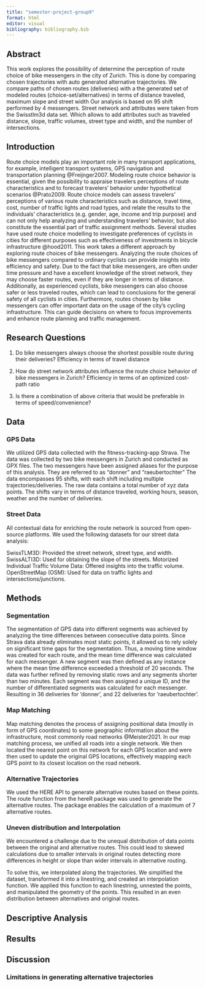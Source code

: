 ```yaml
---
title: "semester-project-group9"
format: html
editor: visual
bibliography: bibliography.bib
---
```


## Abstract

This work explores the possibility of determine the perception of route choice of bike messengers in the city of Zurich. This is done by comparing chosen trajectories with auto generated alternative trajectories. We compare paths of chosen routes (deliveries) with a the generated set of modeled routes (choice-set/alternatives) in terms of distance traveled, maximum slope and street width Our analysis is based on 95 shift performed by 4 messengers. Street network and attributes were taken from the Swisstlm3d data set. Which allows to add attributes such as traveled distance, slope, traffic volumes, street type and width, and the number of intersections.

## Introduction

Route choice models play an important role in many transport applications, for example, intelligent transport systems, GPS navigation and transportation planning @Freijnger2007. Modeling route choice behavior is essential, given the possibility to appraise travelers perceptions of route characteristics and to forecast travelers' behavior under hypothetical scenarios @Prato2009. Route choice models can assess travelers' perceptions of various route characteristics such as distance, travel time, cost, number of traffic lights and road types, and relate the results to the individuals' characteristics (e.g. gender, age, income and trip purpose) and can not only help analyzing and understanding travelers' behavior, but also constitute the essential part of traffic assignment methods. Several studies have used route choice modelling to investigate preferences of cyclists in cities for different purposes such as effectiveness of investments in bicycle infrastructure @hood2011. This work takes a different approach by exploring route choices of bike messengers. Analyzing the route choices of bike messengers compared to ordinary cyclists can provide insights into efficiency and safety. Due to the fact that bike messengers, are often under time pressure and have a excellent knowledge of the street network, they may choose faster routes, even if they are longer in terms of distance. Additionally, as experienced cyclists, bike messengers can also choose safer or less traveled routes, which can lead to conclusions for the general safety of all cyclists in cities. Furthermore, routes chosen by bike messengers can offer important data on the usage of the city's cycling infrastructure. This can guide decisions on where to focus improvements and enhance route planning and traffic management.

## Research Questions

1.  Do bike messengers always choose the shortest possible route during their deliveries? Efficiency in terms of travel distance

2.  How do street network attributes influence the route choice behavior of bike messengers in Zurich? Efficiency in terms of an optimized cost-path ratio

3.  Is there a combination of above criteria that would be preferable in terms of speed/convenience?

## Data

### GPS Data

We utilized GPS data collected with the fitness-tracking-app Strava. The data was collected by two bike messengers in Zurich and conducted as GPX files. The two messengers have been assigned aliases for the purpose of this analysis. They are referred to as "donner" and "raeubertochter" The data encompasses 95 shifts, with each shift including multiple trajectories/deliveries. The raw data contains a total number of xyz data points. The shifts vary in terms of distance traveled, working hours, season, weather and the number of deliveries.

### Street Data

All contextual data for enriching the route network is sourced from open-source platforms. We used the following datasets for our street data analysis:

SwissTLM3D: Provided the street network, street type, and width. SwissALTI3D: Used for obtaining the slope of the streets. Motorized Individual Traffic Volume Data: Offered insights into the traffic volume. OpenStreetMap (OSM): Used for data on traffic lights and intersections/junctions.

## Methods

### Segmentation

The segmentation of GPS data into different segments was achieved by analyzing the time differences between consecutive data points. Since Strava data already eliminates most static points, it allowed us to rely solely on significant time gaps for the segmentation. Thus, a moving time window was created for each route, and the mean time difference was calculated for each messenger. A new segment was then defined as any instance where the mean time difference exceeded a threshold of 20 seconds. The data was further refined by removing static rows and any segments shorter than two minutes. Each segment was then assigned a unique ID, and the number of differentiated segments was calculated for each messenger. Resulting in 36 deliveries for 'donner', and 22 deliveries for 'raeubertochter'.

### Map Matching

Map matching denotes the process of assigning positional data (mostly in form of GPS coordinates) to some geographic information about the infrastructure, most commonly road networks @Meister2021. In our map matching process, we unified all roads into a single network. We then located the nearest point on this network for each GPS location and were then used to update the original GPS locations, effectively mapping each GPS point to its closest location on the road network.

### Alternative Trajectories

We used the HERE API to generate alternative routes based on these points. The route function from the hereR package was used to generate the alternative routes. The package enables the calculation of a maximum of 7 alternative routes.

### Uneven distribution and Interpolation

We encountered a challenge due to the unequal distribution of data points between the original and alternative routes. This could lead to skewed calculations due to smaller intervals in original routes detecting more differences in height or slope than wider intervals in alternative routing.

To solve this, we interpolated along the trajectories. We simplified the dataset, transformed it into a linestring, and created an interpolation function. We applied this function to each linestring, unnested the points, and manipulated the geometry of the points. This resulted in an even distribution between alternatives and original routes.

## Descriptive Analysis

  

## Results



## Discussion

### Limitations in generating alternative trajectories


